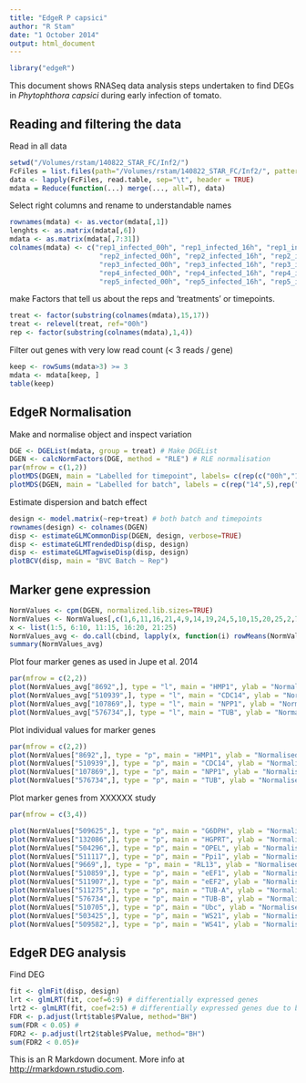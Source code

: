 ```yaml
---
title: "EdgeR P capsici"
author: "R Stam"
date: "1 October 2014"
output: html_document
---
```

```r
library("edgeR")
```

This document shows RNASeq data analysis steps undertaken to find DEGs in *Phytophthora capsici* during early infection of tomato.

Reading and filtering the data
------------------------------

Read in all data
```r
setwd("/Volumes/rstam/140822_STAR_FC/Inf2/")
FcFiles = list.files(path="/Volumes/rstam/140822_STAR_FC/Inf2/", pattern="*.out.txt$")
data <- lapply(FcFiles, read.table, sep="\t", header = TRUE)
mdata = Reduce(function(...) merge(..., all=T), data)
```

Select right columns and rename to understandable names
```r
rownames(mdata) <- as.vector(mdata[,1])
lenghts <- as.matrix(mdata[,6])
mdata <- as.matrix(mdata[,7:31])
colnames(mdata) <- c("rep1_infected_00h", "rep1_infected_16h", "rep1_infected_24h", "rep1_infected_04h", "rep1_infected_08h", 
                      "rep2_infected_00h", "rep2_infected_16h", "rep2_infected_24h", "rep2_infected_04h", "rep2_infected_08h", 
                      "rep3_infected_00h", "rep3_infected_16h", "rep3_infected_24h", "rep3_infected_04h", "rep3_infected_08h", 
                      "rep4_infected_00h", "rep4_infected_16h", "rep4_infected_24h", "rep4_infected_04h", "rep4_infected_08h", 
                      "rep5_infected_00h", "rep5_infected_16h", "rep5_infected_24h", "rep5_infected_04h", "rep5_infected_08h")
```

make Factors that tell us about the reps and 'treatments' or timepoints.
```r
treat <- factor(substring(colnames(mdata),15,17))
treat <- relevel(treat, ref="00h")
rep <- factor(substring(colnames(mdata),1,4))
```

Filter out genes with very low read count (< 3 reads / gene)
```r
keep <- rowSums(mdata>3) >= 3
mdata <- mdata[keep, ]
table(keep)
```

EdgeR Normalisation
--------------

Make and normalise object and inspect variation
```r
DGE <- DGEList(mdata, group = treat) # Make DGEList
DGEN <- calcNormFactors(DGE, method = "RLE") # RLE normalisation
par(mfrow = c(1,2))
plotMDS(DGEN, main = "Labelled for timepoint", labels= c(rep(c("00h","16h","24h","04h","08h"),5)), col=rep(c("red","blue","green","magenta","black"),5))
plotMDS(DGEN, main = "Labelled for batch", labels = c(rep("14",5),rep("22",5),rep("24",5),rep("28",5),rep("31",5)), col = c(rep("red",5),rep("blue",5),rep("green",5),rep("magenta",5),rep("black",5))) 
```

Estimate dispersion and batch effect
```r
design <- model.matrix(~rep+treat) # both batch and timepoints
rownames(design) <- colnames(DGEN)
disp <- estimateGLMCommonDisp(DGEN, design, verbose=TRUE)
disp <- estimateGLMTrendedDisp(disp, design)
disp <- estimateGLMTagwiseDisp(disp, design)
plotBCV(disp, main = "BVC Batch ~ Rep")
```

Marker gene expression
---------------------
```r
NormValues <- cpm(DGEN, normalized.lib.sizes=TRUE)
NormValues <- NormValues[,c(1,6,11,16,21,4,9,14,19,24,5,10,15,20,25,2,7,12,17,22,3,8,13,18,23)]
x <- list(1:5, 6:10, 11:15, 16:20, 21:25)
NormValues_avg <- do.call(cbind, lapply(x, function(i) rowMeans(NormValues[, i])))
summary(NormValues_avg)
```

Plot four marker genes as used in Jupe et al. 2014
```r
par(mfrow = c(2,2))
plot(NormValues_avg["8692",], type = "l", main = "HMP1", ylab = "Normalised Exp Value", xlab = "Time")#HMP1
plot(NormValues_avg["510939",], type = "l", main = "CDC14", ylab = "Normalised Exp Value", xlab = "Time")#CDC14
plot(NormValues_avg["107869",], type = "l", main = "NPP1", ylab = "Normalised Exp Value", xlab = "Time")#NPP1
plot(NormValues_avg["576734",], type = "l", main = "TUB", ylab = "Normalised Exp Value", xlab = "Time")#TUB
```

Plot individual values for marker genes
```r
par(mfrow = c(2,2))
plot(NormValues["8692",], type = "p", main = "HMP1", ylab = "Normalised Exp Value", xlab = "Time", col = c(rep("red",5),rep("blue",5),rep("green",5),rep("magenta",5),rep("black",5)))#HMP1
plot(NormValues["510939",], type = "p", main = "CDC14", ylab = "Normalised Exp Value", xlab = "Time",col = c(rep("red",5),rep("blue",5),rep("green",5),rep("magenta",5),rep("black",5)))#CDC14
plot(NormValues["107869",], type = "p", main = "NPP1", ylab = "Normalised Exp Value", xlab = "Time",col = c(rep("red",5),rep("blue",5),rep("green",5),rep("magenta",5),rep("black",5)))#NPP1
plot(NormValues["576734",], type = "p", main = "TUB", ylab = "Normalised Exp Value", xlab = "Time",col = c(rep("red",5),rep("blue",5),rep("green",5),rep("magenta",5),rep("black",5)))#TUB
```


Plot marker genes from XXXXXX study
```r
par(mfrow = c(3,4))

plot(NormValues["509625",], type = "p", main = "G6DPH", ylab = "Normalised Exp Value", xlab = "Time",col = c(rep("red",5),rep("blue",5),rep("green",5),rep("magenta",5),rep("black",5)))#CDC14
plot(NormValues["132086",], type = "p", main = "HGPRT", ylab = "Normalised Exp Value", xlab = "Time",col = c(rep("red",5),rep("blue",5),rep("green",5),rep("magenta",5),rep("black",5)))#NPP1
plot(NormValues["504296",], type = "p", main = "OPEL", ylab = "Normalised Exp Value", xlab = "Time",col = c(rep("red",5),rep("blue",5),rep("green",5),rep("magenta",5),rep("black",5)))#TUB
plot(NormValues["511117",], type = "p", main = "Ppi1", ylab = "Normalised Exp Value", xlab = "Time", col = c(rep("red",5),rep("blue",5),rep("green",5),rep("magenta",5),rep("black",5)))#HMP1
plot(NormValues["9669",], type = "p", main = "RL13", ylab = "Normalised Exp Value", xlab = "Time",col = c(rep("red",5),rep("blue",5),rep("green",5),rep("magenta",5),rep("black",5)))#CDC14
plot(NormValues["510859",], type = "p", main = "eEF1", ylab = "Normalised Exp Value", xlab = "Time",col = c(rep("red",5),rep("blue",5),rep("green",5),rep("magenta",5),rep("black",5)))#NPP1
plot(NormValues["511907",], type = "p", main = "eEF2", ylab = "Normalised Exp Value", xlab = "Time",col = c(rep("red",5),rep("blue",5),rep("green",5),rep("magenta",5),rep("black",5)))#TUB
plot(NormValues["511275",], type = "p", main = "TUB-A", ylab = "Normalised Exp Value", xlab = "Time", col = c(rep("red",5),rep("blue",5),rep("green",5),rep("magenta",5),rep("black",5)))#HMP1
plot(NormValues["576734",], type = "p", main = "TUB-B", ylab = "Normalised Exp Value", xlab = "Time",col = c(rep("red",5),rep("blue",5),rep("green",5),rep("magenta",5),rep("black",5)))#CDC14
plot(NormValues["510705",], type = "p", main = "Ubc", ylab = "Normalised Exp Value", xlab = "Time",col = c(rep("red",5),rep("blue",5),rep("green",5),rep("magenta",5),rep("black",5)))#NPP1
plot(NormValues["503425",], type = "p", main = "WS21", ylab = "Normalised Exp Value", xlab = "Time",col = c(rep("red",5),rep("blue",5),rep("green",5),rep("magenta",5),rep("black",5)))#TUB
plot(NormValues["509582",], type = "p", main = "WS41", ylab = "Normalised Exp Value", xlab = "Time",col = c(rep("red",5),rep("blue",5),rep("green",5),rep("magenta",5),rep("black",5)))#TUB
```


EdgeR DEG analysis
------------------

Find DEG
```r
fit <- glmFit(disp, design)
lrt <- glmLRT(fit, coef=6:9) # differentially expressed genes
lrt2 <- glmLRT(fit, coef=2:5) # differentially expressed genes due to batch effect
FDR <- p.adjust(lrt$table$PValue, method="BH")
sum(FDR < 0.05) # 
FDR2 <- p.adjust(lrt2$table$PValue, method="BH")
sum(FDR2 < 0.05)# 
```



This is an R Markdown document. More info at <http://rmarkdown.rstudio.com>.
